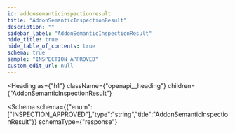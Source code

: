 ```yaml
---
id: addonsemanticinspectionresult
title: "AddonSemanticInspectionResult"
description: ""
sidebar_label: "AddonSemanticInspectionResult"
hide_title: true
hide_table_of_contents: true
schema: true
sample: "INSPECTION_APPROVED"
custom_edit_url: null
---
```



<Heading
  as={"h1"}
  className={"openapi__heading"}
  children={"AddonSemanticInspectionResult"}
>
</Heading>





<Schema
  schema={{"enum":["INSPECTION_APPROVED"],"type":"string","title":"AddonSemanticInspectionResult"}}
  schemaType={"response"}
>
  
</Schema>
            